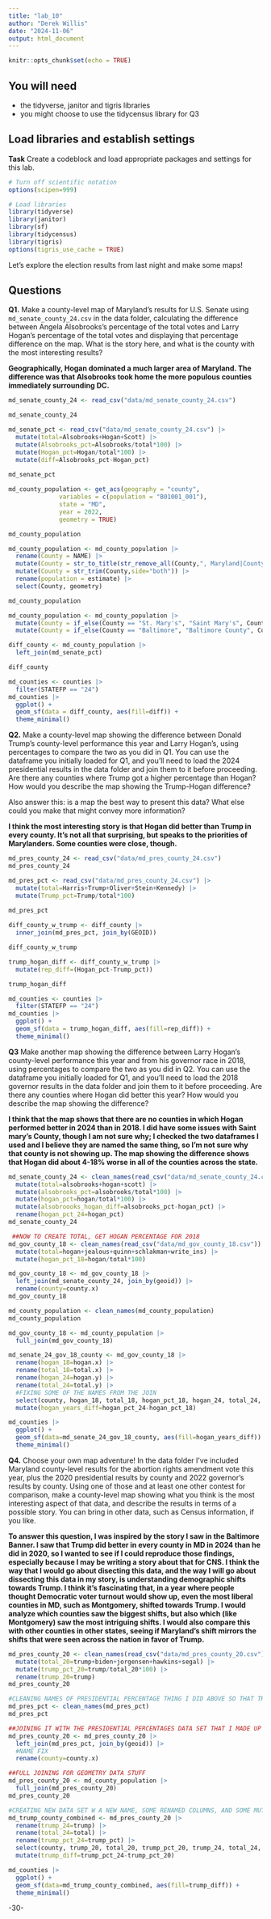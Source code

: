 ```yaml
---
title: "lab_10"
author: "Derek Willis"
date: "2024-11-06"
output: html_document
---
```


```r
knitr::opts_chunk$set(echo = TRUE)
```

## You will need

-   the tidyverse, janitor and tigris libraries
-   you might choose to use the tidycensus library for Q3

## Load libraries and establish settings

**Task** Create a codeblock and load appropriate packages and settings for this lab.

```r
# Turn off scientific notation
options(scipen=999)

# Load libraries
library(tidyverse)
library(janitor)
library(sf)
library(tidycensus)
library(tigris)
options(tigris_use_cache = TRUE)
```

Let's explore the election results from last night and make some maps!

## Questions

**Q1.** Make a county-level map of Maryland's results for U.S. Senate using `md_senate_county_24.csv` in the data folder, calculating the difference between Angela Alsobrooks's percentage of the total votes and Larry Hogan's percentage of the total votes and displaying that percentage difference on the map. What is the story here, and what is the county with the most interesting results?

**Geographically, Hogan dominated a much larger area of Maryland. The difference was that Alsobrooks took home the more populous counties immediately surrounding DC.**
```r
md_senate_county_24 <- read_csv("data/md_senate_county_24.csv")

md_senate_county_24
```

```r
md_senate_pct <- read_csv("data/md_senate_county_24.csv") |>
  mutate(total=Alsobrooks+Hogan+Scott) |> 
  mutate(Alsobrooks_pct=Alsobrooks/total*100) |> 
  mutate(Hogan_pct=Hogan/total*100) |> 
  mutate(diff=Alsobrooks_pct-Hogan_pct)
  
md_senate_pct
```
```r
md_county_population <- get_acs(geography = "county",
              variables = c(population = "B01001_001"),
              state = "MD",
              year = 2022,
              geometry = TRUE)

md_county_population
```
```r
md_county_population <- md_county_population |>
  rename(County = NAME) |>
  mutate(County = str_to_title(str_remove_all(County,", Maryland|County"))) |>
  mutate(County = str_trim(County,side="both")) |>
  rename(population = estimate) |>
  select(County, geometry)

md_county_population
```
```r
md_county_population <- md_county_population |>
  mutate(County = if_else(County == "St. Mary's", "Saint Mary's", County)) |> 
  mutate(County = if_else(County == "Baltimore", "Baltimore County", County))
```

```r
diff_county <- md_county_population |>
  left_join(md_senate_pct)

diff_county
```

```r

md_counties <- counties |>
  filter(STATEFP == "24")
md_counties |>
  ggplot() +
  geom_sf(data = diff_county, aes(fill=diff)) +
  theme_minimal()
```
**Q2.** Make a county-level map showing the difference between Donald Trump's county-level performance this year and Larry Hogan's, using percentages to compare the two as you did in Q1. You can use the dataframe you initially loaded for Q1, and you'll need to load the 2024 presidential results in the data folder and join them to it before proceeding. Are there any counties where Trump got a higher percentage than Hogan? How would you describe the map showing the Trump-Hogan difference?

Also answer this: is a map the best way to present this data? What else could you make that might convey more information?

**I think the most interesting story is that Hogan did better than Trump in every county. It's not all that surprising, but speaks to the priorities of Marylanders. Some counties were close, though.**
```r
md_pres_county_24 <- read_csv("data/md_pres_county_24.csv") 
md_pres_county_24
```

```r
md_pres_pct <- read_csv("data/md_pres_county_24.csv") |>
  mutate(total=Harris+Trump+Oliver+Stein+Kennedy) |> 
  mutate(Trump_pct=Trump/total*100) 
  
md_pres_pct
```
```r

diff_county_w_trump <- diff_county |>
  inner_join(md_pres_pct, join_by(GEOID))

diff_county_w_trump

```
```r
trump_hogan_diff <- diff_county_w_trump |> 
  mutate(rep_diff=(Hogan_pct-Trump_pct))

trump_hogan_diff 

```
```r
md_counties <- counties |>
  filter(STATEFP == "24")
md_counties |>
  ggplot() +
  geom_sf(data = trump_hogan_diff, aes(fill=rep_diff)) +
  theme_minimal()
```
**Q3** Make another map showing the difference between Larry Hogan's county-level performance this year and from his governor race in 2018, using percentages to compare the two as you did in Q2. You can use the dataframe you initially loaded for Q1, and you'll need to load the 2018 governor results in the data folder and join them to it before proceeding. Are there any counties where Hogan did better this year? How would you describe the map showing the difference?

**I think that the map shows that there are no counties in which Hogan performed better in 2024 than in 2018. I did have some issues with Saint mary's County, though I am not sure why; I checked the two dataframes I used and I believe they are named the same thing, so I'm not sure why that county is not showing up. The map showing the difference shows that Hogan did about 4-18% worse in all of the counties across the state.**

```r
md_senate_county_24 <- clean_names(read_csv("data/md_senate_county_24.csv")) |>
  mutate(total=alsobrooks+hogan+scott) |>
  mutate(alsobrooks_pct=alsobrooks/total*100) |>
  mutate(hogan_pct=hogan/total*100) |>
  mutate(alsobroooks_hogan_diff=alsobrooks_pct-hogan_pct) |>
  rename(hogan_pct_24=hogan_pct)
md_senate_county_24
```

```r
 ##NOW TO CREATE TOTAL, GET HOGAN PERCENTAGE FOR 2018
md_gov_county_18 <- clean_names(read_csv("data/md_gov_county_18.csv")) |>
  mutate(total=hogan+jealous+quinn+schlakman+write_ins) |>
  mutate(hogan_pct_18=hogan/total*100)

md_gov_county_18 <- md_gov_county_18 |>
  left_join(md_senate_county_24, join_by(geoid)) |>
  rename(county=county.x)
md_gov_county_18
```
```r
md_county_population <- clean_names(md_county_population)
md_county_population
```

```r

md_gov_county_18 <- md_county_population |>
  full_join(md_gov_county_18)

md_senate_24_gov_18_county <- md_gov_county_18 |>
  rename(hogan_18=hogan.x) |>
  rename(total_18=total.x) |>
  rename(hogan_24=hogan.y) |>
  rename(total_24=total.y) |>
  #FIXING SOME OF THE NAMES FROM THE JOIN
  select(county, hogan_18, total_18, hogan_pct_18, hogan_24, total_24, hogan_pct_24, geometry) |>
  mutate(hogan_years_diff=hogan_pct_24-hogan_pct_18)

md_counties |>
  ggplot() +
  geom_sf(data=md_senate_24_gov_18_county, aes(fill=hogan_years_diff)) +
  theme_minimal()
```

**Q4.** Choose your own map adventure! In the data folder I've included Maryland county-level results for the abortion rights amendment vote this year, plus the 2020 presidential results by county and 2022 governor's results by county. Using one of those and at least one other contest for comparison, make a county-level map showing what you think is the most interesting aspect of that data, and describe the results in terms of a possible story. You can bring in other data, such as Census information, if you like.

**To answer this question, I was inspired by the story I saw in the Baltimore Banner. I saw that Trump did better in every county in MD in 2024 than he did in 2020, so I wanted to see if I could reproduce those findings, especially because I may be writing a story about that for CNS. I think the way that I would go about disecting this data, and the way I will go about dissecting this data in my story, is understanding demographic shifts towards Trump. I think it's fascinating that, in a year where people thought Democratic voter turnout would show up, even the most liberal counties in MD, such as Montgomery, shifted towards Trump. I would analyze which counties saw the biggest shifts, but also which (like Montgomery) saw the most intriguing shifts. I would also compare this with other counties in other states, seeing if Maryland's shift mirrors the shifts that were seen across the nation in favor of Trump.**

```r
md_pres_county_20 <- clean_names(read_csv("data/md_pres_county_20.csv")) |>
  mutate(total_20=trump+biden+jorgensen+hawkins+segal) |>
  mutate(trump_pct_20=trump/total_20*100) |>
  rename(trump_20=trump)
md_pres_county_20
```
```r
#CLEANING NAMES OF PRESIDENTIAL PERCENTAGE THING I DID ABOVE SO THAT THE NAMES MATCH
md_pres_pct <- clean_names(md_pres_pct)
md_pres_pct
```

```r
##JOINING IT WITH THE PRESIDENTIAL PERCENTAGES DATA SET THAT I MADE UP ABOVE
md_pres_county_20 <- md_pres_county_20 |>
  left_join(md_pres_pct, join_by(geoid)) |>
  #NAME FIX
  rename(county=county.x)
```

```r
##FULL JOINING FOR GEOMETRY DATA STUFF
md_pres_county_20 <- md_county_population |>
  full_join(md_pres_county_20)
md_pres_county_20
```

```r
#CREATING NEW DATA SET W A NEW NAME, SOME RENAMED COLUMNS, AND SOME MUTATION TO SHOW SHIFT TOWARDS TRUMP
md_trump_county_combined <- md_pres_county_20 |>
  rename(trump_24=trump) |>
  rename(total_24=total) |>
  rename(trump_pct_24=trump_pct) |>
  select(county, trump_20, total_20, trump_pct_20, trump_24, total_24, trump_pct_24, geometry) |>
  mutate(trump_diff=trump_pct_24-trump_pct_20)
```

```r

md_counties |>
  ggplot() +
  geom_sf(data=md_trump_county_combined, aes(fill=trump_diff)) +
  theme_minimal()
```

-30-
